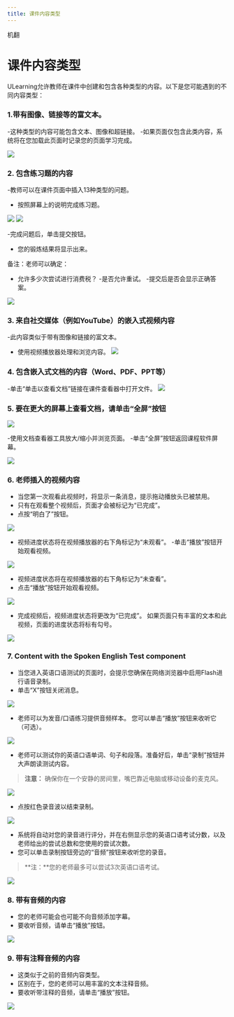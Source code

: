 ```yaml
--- 
title: 课件内容类型
--- 
```



机翻
# 课件内容类型

ULearning允许教师在课件中创建和包含各种类型的内容。以下是您可能遇到的不同内容类型：

### 1.带有图像、链接等的富文本。

-这种类型的内容可能包含文本、图像和超链接。
-如果页面仅包含此类内容，系统将在您加载此页面时记录您的页面学习完成。

![](/img/ulearning/student/courseware09.png)


 ### 2. 包含练习题的内容 
 
 -教师可以在课件页面中插入13种类型的问题。 
 - 按照屏幕上的说明完成练习题。

![](/img/ulearning/student/courseware10.png)
![](/img/ulearning/student/courseware11.png)

 -完成问题后，单击提交按钮。 
 - 您的锻炼结果将显示出来。 

 备注：老师可以确定： 
 - 允许多少次尝试进行消费税？ 
 -是否允许重试。 
 -提交后是否会显示正确答案。


![](/img/ulearning/student/courseware12.png)

 ### 3. 来自社交媒体（例如YouTube）的嵌入式视频内容 
 -此内容类似于带有图像和链接的富文本。 
 - 使用视频播放器处理和浏览内容。
![](/img/ulearning/student/courseware13.png)


### 4. 包含嵌入式文档的内容（Word、PDF、PPT等） 
 -单击“单击以查看文档”链接在课件查看器中打开文件。
![](/img/ulearning/student/courseware14.png)


### 5. 要在更大的屏幕上查看文档，请单击“全屏”按钮

![](/img/ulearning/student/courseware15.png)

-使用文档查看器工具放大/缩小并浏览页面。
-单击“全屏”按钮返回课程软件屏幕。

![](/img/ulearning/student/courseware16.png)

 ### 6. 老师插入的视频内容 
 
 - 当您第一次观看此视频时，将显示一条消息，提示拖动播放头已被禁用。 
 - 只有在观看整个视频后，页面才会被标记为“已完成”。 
 - 点按“明白了”按钮。

![](/img/ulearning/student/courseware17.png)

 - 视频进度状态将在视频播放器的右下角标记为“未观看”。 
 -单击“播放”按钮开始观看视频。

![](/img/ulearning/student/courseware18.png)

- 视频进度状态将在视频播放器的右下角标记为“未查看”。
- 点击“播放”按钮开始观看视频。

![](/img/ulearning/student/courseware19.png)
- 完成视频后，视频进度状态将更改为“已完成”。 如果页面只有丰富的文本和此视频，页面的进度状态将标有勾号。

![](/img/ulearning/student/courseware20.png)

### 7. Content with the Spoken English Test component
 - 当您进入英语口语测试的页面时，会提示您确保在网络浏览器中启用Flash进行语音录制。 
 - 单击“X”按钮关闭消息。

![](/img/ulearning/student/courseware21.png)

- 老师可以为发音/口语练习提供音频样本。 您可以单击“播放”按钮来收听它（可选）。

![](/img/ulearning/student/courseware22.png)

- 老师可以测试你的英语口语单词、句子和段落。准备好后，单击“录制”按钮并大声朗读测试内容。
> **注意：** 确保你在一个安静的房间里，嘴巴靠近电脑或移动设备的麦克风。

![](/img/ulearning/student/courseware23.png)

  - 点按红色录音波以结束录制。

![](/img/ulearning/student/courseware24.png)

 - 系统将自动对您的录音进行评分，并在右侧显示您的英语口语考试分数，以及老师给出的尝试总数和您使用的尝试次数。 
 - 您可以单击录制按钮旁边的“音频”按钮来收听您的录音。 
 
 > **注：**您的老师最多可以尝试3次英语口语考试。

![](/img/ulearning/student/courseware25.png)

 ### 8. 带有音频的内容
 - 您的老师可能会也可能不向音频添加字幕。 
 - 要收听音频，请单击“播放”按钮。

![](/img/ulearning/student/courseware26.png)

 ### 9. 带有注释音频的内容 
 - 这类似于之前的音频内容类型。 
 - 区别在于，您的老师可以用丰富的文本注释音频。 
 - 要收听带注释的音频，请单击“播放”按钮。

![](/img/ulearning/student/courseware27.png)